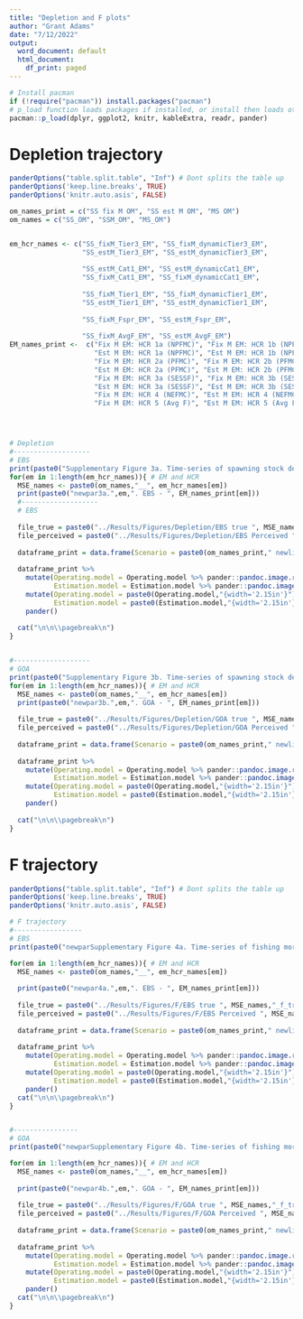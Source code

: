 ```yaml
---
title: "Depletion and F plots"
author: "Grant Adams"
date: "7/12/2022"
output:
  word_document: default
  html_document:
    df_print: paged
---
```


\newpage
```r
# Install pacman
if (!require("pacman")) install.packages("pacman")
# p_load function loads packages if installed, or install then loads otherwise
pacman::p_load(dplyr, ggplot2, knitr, kableExtra, readr, pander)
```


# Depletion trajectory
```r
panderOptions("table.split.table", "Inf") # Dont splits the table up
panderOptions('keep.line.breaks', TRUE)
panderOptions('knitr.auto.asis', FALSE)

om_names_print = c("SS fix M OM", "SS est M OM", "MS OM")
om_names = c("SS_OM", "SSM_OM", "MS_OM")


em_hcr_names <- c("SS_fixM_Tier3_EM", "SS_fixM_dynamicTier3_EM",
                  "SS_estM_Tier3_EM", "SS_estM_dynamicTier3_EM",
                  
                  "SS_estM_Cat1_EM", "SS_estM_dynamicCat1_EM",
                  "SS_fixM_Cat1_EM", "SS_fixM_dynamicCat1_EM", 
                  
                  "SS_fixM_Tier1_EM", "SS_fixM_dynamicTier1_EM", 
                  "SS_estM_Tier1_EM", "SS_estM_dynamicTier1_EM",
                  
                  "SS_fixM_Fspr_EM", "SS_estM_Fspr_EM",  
                  
                  "SS_fixM_AvgF_EM", "SS_estM_AvgF_EM")
EM_names_print <-  c("Fix M EM: HCR 1a (NPFMC)", "Fix M EM: HCR 1b (NPFMC)", 
                     "Est M EM: HCR 1a (NPFMC)", "Est M EM: HCR 1b (NPFMC)",
                     "Fix M EM: HCR 2a (PFMC)", "Fix M EM: HCR 2b (PFMC)", 
                     "Est M EM: HCR 2a (PFMC)", "Est M EM: HCR 2b (PFMC)", 
                     "Fix M EM: HCR 3a (SESSF)", "Fix M EM: HCR 3b (SESSF)", 
                     "Est M EM: HCR 3a (SESSF)", "Est M EM: HCR 3b (SESSF)", 
                     "Fix M EM: HCR 4 (NEFMC)", "Est M EM: HCR 4 (NEFMC)",
                     "Fix M EM: HCR 5 (Avg F)", "Est M EM: HCR 5 (Avg F)")




# Depletion
#-------------------
# EBS
print(paste0("Supplementary Figure 3a. Time-series of spawning stock depletion as determined from the operating model (OM; left) and terminal estimation model in the EBS under experiment 1. Depletion under equilibrium given no fishing is indicated by the black line and target and limit depletion is indicated by the blue and red lines, respectively."))
for(em in 1:length(em_hcr_names)){ # EM and HCR
  MSE_names <- paste0(om_names,"__", em_hcr_names[em])
  print(paste0("newpar3a.",em,". EBS - ", EM_names_print[em]))
  #-------------------
  # EBS
  
  file_true = paste0("../Results/Figures/Depletion/EBS true ", MSE_names,"_depletionssb_trajectory.png")
  file_perceived = paste0("../Results/Figures/Depletion/EBS Perceived ", MSE_names,"_depletionssb_trajectory.png")
  
  dataframe_print = data.frame(Scenario = paste0(om_names_print," newline ",EM_names_print[em]), "Operating model" = file_true, "Estimation model" = file_perceived)
  
  dataframe_print %>%
    mutate(Operating.model = Operating.model %>% pander::pandoc.image.return(),
           Estimation.model = Estimation.model %>% pander::pandoc.image.return()) %>%
    mutate(Operating.model = paste0(Operating.model,"{width='2.15in'}"),
           Estimation.model = paste0(Estimation.model,"{width='2.15in'}")) %>%
    pander()
  
  cat("\n\n\\pagebreak\n")
}


#-------------------
# GOA
print(paste0("Supplementary Figure 3b. Time-series of spawning stock depletion as determined from the operating model (OM; left) and terminal estimation model in the GOA under experiment 1. Depletion under equilibrium given no fishing is indicated by the black line and target and limit depletion is indicated by the blue and red lines, respectively."))
for(em in 1:length(em_hcr_names)){ # EM and HCR
  MSE_names <- paste0(om_names,"__", em_hcr_names[em])
  print(paste0("newpar3b.",em,". GOA - ", EM_names_print[em]))
  
  file_true = paste0("../Results/Figures/Depletion/GOA true ", MSE_names,"_depletionssb_trajectory.png")
  file_perceived = paste0("../Results/Figures/Depletion/GOA Perceived ", MSE_names,"_depletionssb_trajectory.png")
  
  dataframe_print = data.frame(Scenario = paste0(om_names_print," newline ",EM_names_print[em]), "Operating model" = file_true, "Estimation model" = file_perceived)
  
  dataframe_print %>%
    mutate(Operating.model = Operating.model %>% pander::pandoc.image.return(),
           Estimation.model = Estimation.model %>% pander::pandoc.image.return()) %>%
    mutate(Operating.model = paste0(Operating.model,"{width='2.15in'}"),
           Estimation.model = paste0(Estimation.model,"{width='2.15in'}")) %>%
    pander()
  
  cat("\n\n\\pagebreak\n")
}

```


# F trajectory
\newpage
```r
panderOptions("table.split.table", "Inf") # Dont splits the table up
panderOptions('keep.line.breaks', TRUE)
panderOptions('knitr.auto.asis', FALSE)

# F trajectory
#-----------------
# EBS
print(paste0("newparSupplementary Figure 4a. Time-series of fishing mortality as determined from the operating model (OM; left) and terminal estimation model in the EBS under experiment 1. Target and limit reference points are indicated by the blue and red lines, respectively."))

for(em in 1:length(em_hcr_names)){ # EM and HCR
  MSE_names <- paste0(om_names,"__", em_hcr_names[em])
  
  print(paste0("newpar4a.",em,". EBS - ", EM_names_print[em]))
  
  file_true = paste0("../Results/Figures/F/EBS true ", MSE_names,"_f_trajectory.png")
  file_perceived = paste0("../Results/Figures/F/EBS Perceived ", MSE_names,"_f_trajectory.png")
  
  dataframe_print = data.frame(Scenario = paste0(om_names_print," newline ",EM_names_print[em]), "Operating model" = file_true, "Estimation model" = file_perceived)
  
  dataframe_print %>%
    mutate(Operating.model = Operating.model %>% pander::pandoc.image.return(),
           Estimation.model = Estimation.model %>% pander::pandoc.image.return()) %>%
    mutate(Operating.model = paste0(Operating.model,"{width='2.15in'}"),
           Estimation.model = paste0(Estimation.model,"{width='2.15in'}")) %>%
    pander()
  cat("\n\n\\pagebreak\n")
}


#----------------
# GOA
print(paste0("newparSupplementary Figure 4b. Time-series of fishing mortality as determined from the operating model (OM; left) and terminal estimation model in the GOA under experiment 1. Target and limit reference points are indicated by the blue and red lines, respectively."))

for(em in 1:length(em_hcr_names)){ # EM and HCR
  MSE_names <- paste0(om_names,"__", em_hcr_names[em])
  
  print(paste0("newpar4b.",em,". GOA - ", EM_names_print[em]))
  
  file_true = paste0("../Results/Figures/F/GOA true ", MSE_names,"_f_trajectory.png")
  file_perceived = paste0("../Results/Figures/F/GOA Perceived ", MSE_names,"_f_trajectory.png")
  
  dataframe_print = data.frame(Scenario = paste0(om_names_print," newline ",EM_names_print[em]), "Operating model" = file_true, "Estimation model" = file_perceived)
  
  dataframe_print %>%
    mutate(Operating.model = Operating.model %>% pander::pandoc.image.return(),
           Estimation.model = Estimation.model %>% pander::pandoc.image.return()) %>%
    mutate(Operating.model = paste0(Operating.model,"{width='2.15in'}"),
           Estimation.model = paste0(Estimation.model,"{width='2.15in'}")) %>%
    pander()
  cat("\n\n\\pagebreak\n")
}


```
